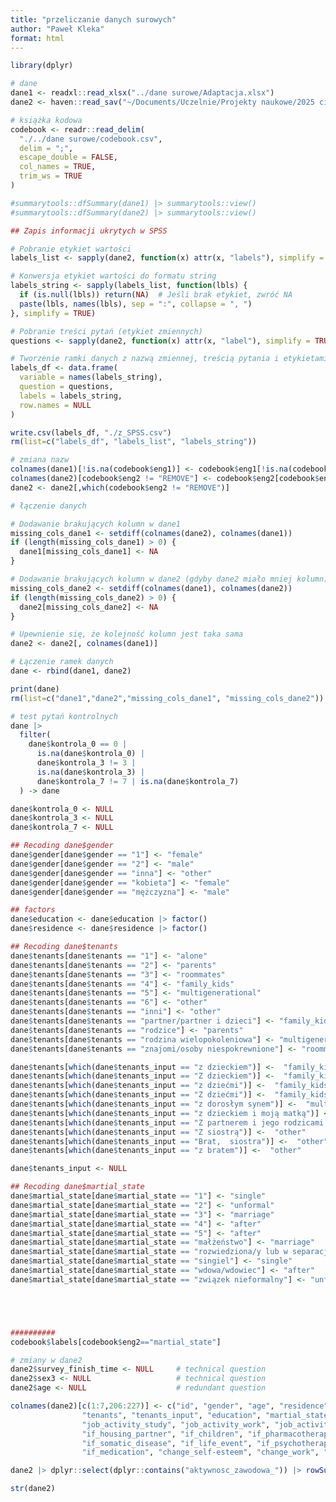 ```yaml
---
title: "przeliczanie danych surowych"
author: "Paweł Kleka"
format: html
---
```


```r
library(dplyr)

# dane
dane1 <- readxl::read_xlsx("../dane surowe/Adaptacja.xlsx")
dane2 <- haven::read_sav("~/Documents/Uczelnie/Projekty naukowe/2025 circumplex/dane surowe/Zbiór_UAM_Emilia_Soroko3_v1 ARIADNA CIIT.sav")

# książka kodowa
codebook <- readr::read_delim(
  "./../dane surowe/codebook.csv",
  delim = ";",
  escape_double = FALSE,
  col_names = TRUE,
  trim_ws = TRUE
)

#summarytools::dfSummary(dane1) |> summarytools::view()
#summarytools::dfSummary(dane2) |> summarytools::view()
```

```r
## Zapis informacji ukrytych w SPSS

# Pobranie etykiet wartości
labels_list <- sapply(dane2, function(x) attr(x, "labels"), simplify = FALSE)

# Konwersja etykiet wartości do formatu string
labels_string <- sapply(labels_list, function(lbls) {
  if (is.null(lbls)) return(NA)  # Jeśli brak etykiet, zwróć NA
  paste(lbls, names(lbls), sep = ":", collapse = ", ")
}, simplify = TRUE)

# Pobranie treści pytań (etykiet zmiennych)
questions <- sapply(dane2, function(x) attr(x, "label"), simplify = TRUE)

# Tworzenie ramki danych z nazwą zmiennej, treścią pytania i etykietami wartości
labels_df <- data.frame(
  variable = names(labels_string), 
  question = questions, 
  labels = labels_string, 
  row.names = NULL
)

write.csv(labels_df, "./z_SPSS.csv")
rm(list=c("labels_df", "labels_list", "labels_string"))
```


```r
# zmiana nazw
colnames(dane1)[!is.na(codebook$eng1)] <- codebook$eng1[!is.na(codebook$eng1)]
colnames(dane2)[codebook$eng2 != "REMOVE"] <- codebook$eng2[codebook$eng2 != "REMOVE"]
dane2 <- dane2[,which(codebook$eng2 != "REMOVE")]

# łączenie danych

# Dodawanie brakujących kolumn w dane1
missing_cols_dane1 <- setdiff(colnames(dane2), colnames(dane1))
if (length(missing_cols_dane1) > 0) {
  dane1[missing_cols_dane1] <- NA
}

# Dodawanie brakujących kolumn w dane2 (gdyby dane2 miało mniej kolumn)
missing_cols_dane2 <- setdiff(colnames(dane1), colnames(dane2))
if (length(missing_cols_dane2) > 0) {
  dane2[missing_cols_dane2] <- NA
}

# Upewnienie się, że kolejność kolumn jest taka sama
dane2 <- dane2[, colnames(dane1)]

# Łączenie ramek danych
dane <- rbind(dane1, dane2)

print(dane)
rm(list=c("dane1","dane2","missing_cols_dane1", "missing_cols_dane2"))
```

```r
# test pytań kontrolnych
dane |>
  filter(
    dane$kontrola_0 == 0 |
      is.na(dane$kontrola_0) |
      dane$kontrola_3 != 3 |
      is.na(dane$kontrola_3) |
      dane$kontrola_7 != 7 | is.na(dane$kontrola_7)
  ) -> dane

dane$kontrola_0 <- NULL
dane$kontrola_3 <- NULL
dane$kontrola_7 <- NULL
```



```r
## Recoding dane$gender
dane$gender[dane$gender == "1"] <- "female"
dane$gender[dane$gender == "2"] <- "male"
dane$gender[dane$gender == "inna"] <- "other"
dane$gender[dane$gender == "kobieta"] <- "female"
dane$gender[dane$gender == "mężczyzna"] <- "male"

## factors
dane$education <- dane$education |> factor()
dane$residence <- dane$residence |> factor()

## Recoding dane$tenants
dane$tenants[dane$tenants == "1"] <- "alone"
dane$tenants[dane$tenants == "2"] <- "parents"
dane$tenants[dane$tenants == "3"] <- "roommates"
dane$tenants[dane$tenants == "4"] <- "family_kids"
dane$tenants[dane$tenants == "5"] <- "multigenerational"
dane$tenants[dane$tenants == "6"] <- "other"
dane$tenants[dane$tenants == "inni"] <- "other"
dane$tenants[dane$tenants == "partner/partner i dzieci"] <- "family_kids"
dane$tenants[dane$tenants == "rodzice"] <- "parents"
dane$tenants[dane$tenants == "rodzina wielopokoleniowa"] <- "multigenerational"
dane$tenants[dane$tenants == "znajomi/osoby niespokrewnione"] <- "roommates"

dane$tenants[which(dane$tenants_input == "z dzieckiem")] <-  "family_kids"
dane$tenants[which(dane$tenants_input == "Z dzieckiem")] <-  "family_kids"
dane$tenants[which(dane$tenants_input == "z dziećmi")] <-  "family_kids"
dane$tenants[which(dane$tenants_input == "Z dziećmi")] <-  "family_kids"
dane$tenants[which(dane$tenants_input == "z dorosłym synem")] <-  "multigenerational"
dane$tenants[which(dane$tenants_input == "z dzieckiem i moją matką")] <-  "multigenerational"
dane$tenants[which(dane$tenants_input == "Z partnerem i jego rodzicami oraz młodszym bratem")] <-  "multigenerational"
dane$tenants[which(dane$tenants_input == "Z siostrą")] <-  "other"
dane$tenants[which(dane$tenants_input == "Brat,  siostra")] <-  "other"
dane$tenants[which(dane$tenants_input == "z bratem")] <-  "other"

dane$tenants_input <- NULL

## Recoding dane$martial_state
dane$martial_state[dane$martial_state == "1"] <- "single"
dane$martial_state[dane$martial_state == "2"] <- "unformal"
dane$martial_state[dane$martial_state == "3"] <- "marriage"
dane$martial_state[dane$martial_state == "4"] <- "after"
dane$martial_state[dane$martial_state == "5"] <- "after"
dane$martial_state[dane$martial_state == "małżeństwo"] <- "marriage"
dane$martial_state[dane$martial_state == "rozwiedziona/y lub w separacji"] <- "after"
dane$martial_state[dane$martial_state == "singiel"] <- "single"
dane$martial_state[dane$martial_state == "wdowa/wdowiec"] <- "after"
dane$martial_state[dane$martial_state == "związek nieformalny"] <- "unformal"





##########
codebook$labels[codebook$eng2=="martial_state"]
```


```r
# zmiany w dane2
dane2$survey_finish_time <- NULL     # technical question
dane2$sex3 <- NULL                   # technical question
dane2$age <- NULL                    # redundant question

colnames(dane2)[c(1:7,206:227)] <- c("id", "gender", "age", "residence", 
                "tenants", "tenants_input", "education", "martial_state", "relationship",
                "job_activity_study", "job_activity_work", "job_activity_workless", "job_activity_other",
                "if_housing_partner", "if_children", "if_pharmacotherapy", "if_psychotherapy_now",
                "if_somatic_disease", "if_life_event", "if_psychotherapy", "psychotherapy_time", "if_hospital_treatment",
                "if_medication", "change_self-esteem", "change_work", "change_relationships", "id_kod")
```




```r
dane2 |> dplyr::select(dplyr::contains("aktywnosc_zawodowa_")) |> rowSums()
```

```r
str(dane2)
```

